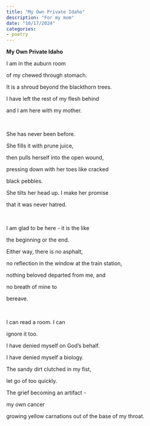 ```yaml
---
title: "My Own Private Idaho"
description: "For my mom"
date: "10/17/2024"
categories:
- poetry
---
```


**My Own Private Idaho**

I am in the auburn room

of my chewed through stomach.

It is a shroud beyond the blackthorn trees.

I have left the rest of my flesh behind

and I am here with my mother. 

<br/>

She has never been before. 

She fills it with prune juice,

then pulls herself into the open wound, 

pressing down with her toes like cracked 

black pebbles.

She tilts her head up. I make her promise

that it was never hatred. 

<br/>

I am glad to be here - it is the like 

the beginning or the end.

Either way, there is no asphalt,

no reflection in the window at the train station,

nothing beloved departed from me, and

no breath of mine to 

bereave. 

<br/>

I can read a room. I can

ignore it too. 

I have denied myself on God’s behalf.

I have denied myself a biology. 

The sandy dirt clutched in my fist,

let go of too quickly. 

The grief becoming an artifact -

my own cancer 

growing yellow carnations out of the base of my throat. 
